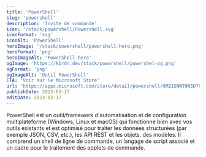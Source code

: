 ```yaml
---
title: 'PowerShell'
slug: 'powershell'
description: 'Invite de commande'
icon: '/stack/powershell/Powershell.svg'
iconFormat: 'svg'
iconAlt: 'PowerShell'
heroImage: '/stack/powershell/powershell-hero.png'
heroFormat: 'png'
heroImageAlt: 'PowerShell-hero'
ogImage: 'https://kbrdn.dev/stack/powershell/powershel-og.png'
ogFormat: 'png'
ogImageAlt: 'Outil PowerShell'
CTA: 'Voir sur le Microsoft Store'
url: 'https://apps.microsoft.com/store/detail/powershell/9MZ1SNWT0N5D?hl=en-us&gl=us'
publishDate: 2023-03-17
editDate: 2023-03-17
---
```


PowerShell est un outil/framework d'automatisation et de configuration multiplateforme (Windows, Linux et macOS) qui fonctionne bien avec vos outils existants et est optimisé pour traiter les données structurées (par exemple JSON, CSV, etc.), les API REST et les objets. des modèles. Il comprend un shell de ligne de commande, un langage de script associé et un cadre pour le traitement des applets de commande.
